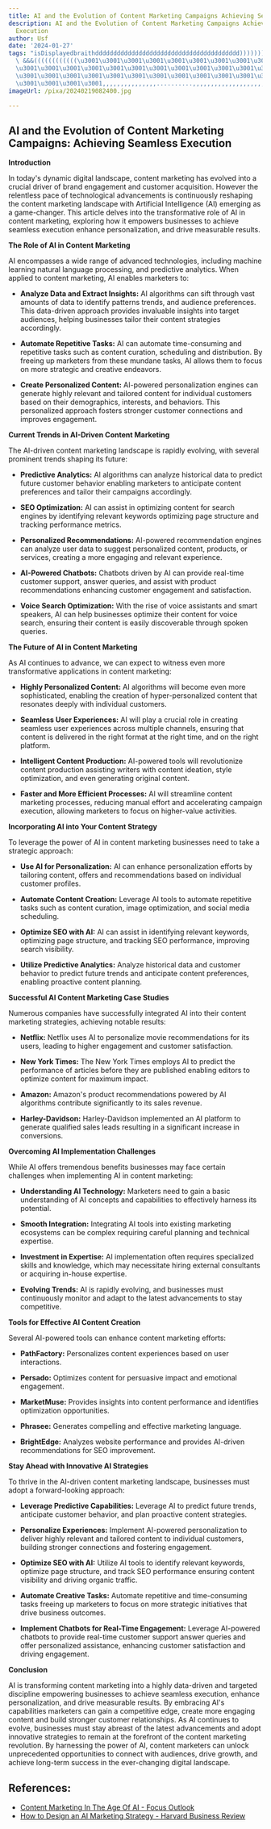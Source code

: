 ```yaml
---
title: AI and the Evolution of Content Marketing Campaigns Achieving Seamless Execution
description: AI and the Evolution of Content Marketing Campaigns Achieving Seamless
  Execution
author: Usf
date: '2024-01-27'
tags: "isDisplayedbraithdddddddddddddddddddddddddddddddddddddddd)))))))))((&&&&&&&&&&&&&&&&&&&&&&&&&\
  \ &&&((((((((((((\u3001\u3001\u3001\u3001\u3001\u3001\u3001\u3001\u3001\u3001\u3001\
  \u3001\u3001\u3001\u3001\u3001\u3001\u3001\u3001\u3001\u3001\u3001\u3001\u3001\u3001\
  \u3001\u3001\u3001\u3001\u3001\u3001\u3001\u3001\u3001\u3001\u3001\u3001\u3001\u3001\
  \u3001\u3001\u3001\u3001,,,,,,,,,,,,,,,..........,,,,,,,,,,,,,,,,,,,,,,,,,,,,,,,,,,,,,,,,.,,,,,,"
imageUrl: /pixa/20240219082400.jpg

---
```

## AI and the Evolution of Content Marketing Campaigns: Achieving Seamless Execution

**Introduction**

In today's dynamic digital landscape,  content marketing has evolved into a crucial driver of brand engagement  and customer acquisition. However the relentless pace of technological  advancements is  continuously reshaping the content marketing landscape with Artificial Intelligence (AI) emerging as  a game-changer. This article delves into the transformative role of AI in content marketing, exploring how  it  empowers businesses  to achieve seamless execution enhance  personalization, and drive measurable results.

**The Role of AI in  Content  Marketing**

AI encompasses a wide range of advanced technologies,  including machine learning natural language processing,  and predictive  analytics. When applied to content marketing, AI enables marketers to:

- **Analyze Data and Extract Insights:**  AI algorithms can sift through vast amounts of data to identify patterns trends, and  audience preferences. This data-driven approach provides invaluable insights  into target audiences,  helping businesses tailor their content strategies accordingly.

- **Automate Repetitive Tasks:** AI can automate time-consuming and repetitive tasks such as content curation, scheduling and distribution. By freeing  up marketers  from these mundane tasks, AI allows them to focus on more strategic and creative endeavors.

- **Create  Personalized Content:** AI-powered personalization engines can generate highly relevant and tailored content for  individual customers based  on their demographics, interests, and behaviors. This personalized approach fosters stronger customer connections and improves engagement.

**Current Trends  in AI-Driven Content Marketing**

The  AI-driven content marketing landscape  is rapidly evolving, with several prominent trends shaping its future:

- **Predictive Analytics:** AI  algorithms can analyze  historical data to predict future customer behavior enabling marketers to anticipate content preferences and tailor their campaigns accordingly.

- **SEO Optimization:** AI  can assist in optimizing content for search engines by identifying relevant keywords optimizing page structure and tracking performance metrics.

- **Personalized Recommendations:** AI-powered recommendation engines can analyze  user data to suggest personalized content, products, or services, creating a more engaging and relevant experience.

- **AI-Powered Chatbots:** Chatbots driven  by AI can provide real-time customer support, answer  queries, and assist with product recommendations enhancing customer engagement and satisfaction.

- **Voice Search Optimization:** With the rise of voice assistants and smart speakers, AI can help  businesses optimize their content for voice  search, ensuring their content is easily discoverable through spoken queries.

**The Future  of AI in Content Marketing**

As AI continues to advance, we can expect to witness even more  transformative applications in content marketing:

- **Highly Personalized Content:** AI algorithms  will become  even more  sophisticated, enabling the creation of hyper-personalized  content that resonates deeply with individual customers.

- **Seamless User Experiences:** AI will play a crucial role in creating seamless user experiences across multiple channels, ensuring that content is delivered in the right format at the right time, and on  the right platform.

- **Intelligent Content  Production:** AI-powered tools will revolutionize content production assisting writers with content ideation, style optimization, and even generating  original  content.

- **Faster and More Efficient Processes:** AI will streamline content marketing processes, reducing manual effort and accelerating  campaign execution,  allowing  marketers to focus on  higher-value activities.

**Incorporating AI into Your Content  Strategy**

To leverage the power of AI in content marketing businesses need to take a strategic approach:

- **Use AI for Personalization:** AI can enhance personalization efforts by tailoring content, offers and recommendations based on individual customer profiles.

- **Automate Content Creation:** Leverage AI tools to  automate repetitive tasks such as content curation, image optimization, and social media scheduling.

- **Optimize SEO with AI:** AI can assist in identifying relevant keywords, optimizing page structure, and tracking SEO performance,  improving search visibility.

- **Utilize  Predictive Analytics:** Analyze historical data and customer behavior to predict future trends and anticipate content preferences, enabling proactive content planning.

**Successful AI  Content Marketing Case Studies**

Numerous companies have successfully integrated AI into their content marketing strategies, achieving notable results:

- **Netflix:** Netflix uses AI  to personalize movie recommendations for  its users, leading  to higher engagement and customer satisfaction.

- **New York Times:** The New York Times  employs AI to predict the performance of  articles before they are published enabling editors to optimize content for maximum impact.

- **Amazon:** Amazon's product recommendations powered by  AI algorithms contribute significantly to its sales revenue.

- **Harley-Davidson:** Harley-Davidson implemented  an AI platform to generate  qualified sales leads resulting in a significant increase in conversions.

**Overcoming AI Implementation  Challenges**

While AI offers tremendous benefits businesses may face certain challenges when implementing AI in content marketing:

- **Understanding AI  Technology:** Marketers need to gain a basic understanding of AI concepts and capabilities to effectively harness its potential.

- **Smooth Integration:** Integrating AI tools into existing marketing ecosystems can be complex requiring careful  planning and technical expertise.

- **Investment in Expertise:** AI implementation often requires specialized skills  and knowledge, which may necessitate hiring external consultants or  acquiring in-house expertise.

- **Evolving Trends:** AI is  rapidly evolving, and businesses must continuously monitor  and adapt to the latest advancements to stay competitive.

**Tools for Effective AI Content Creation**

Several AI-powered tools can enhance content marketing  efforts:

- **PathFactory:** Personalizes content experiences based on user interactions.

- **Persado:** Optimizes content for persuasive impact and emotional engagement.

- **MarketMuse:**  Provides insights into content  performance  and identifies optimization opportunities.

- **Phrasee:** Generates compelling and effective marketing language.

- **BrightEdge:** Analyzes website  performance and provides AI-driven recommendations for SEO improvement.

**Stay Ahead with Innovative AI Strategies**

To thrive in the  AI-driven content marketing landscape, businesses  must  adopt a forward-looking approach:

- **Leverage Predictive Capabilities:** Leverage AI to  predict  future trends, anticipate customer behavior, and plan proactive content  strategies.

- **Personalize Experiences:** Implement AI-powered personalization to deliver highly  relevant and tailored content to individual customers, building stronger connections and fostering  engagement.

- **Optimize  SEO with AI:** Utilize AI tools to identify relevant  keywords,  optimize page structure,  and track SEO performance ensuring content visibility and driving organic  traffic.

- **Automate Creative Tasks:** Automate repetitive and time-consuming tasks freeing up marketers to  focus on more strategic initiatives that drive business  outcomes.

-  **Implement Chatbots for Real-Time Engagement:** Leverage AI-powered chatbots to provide real-time customer support answer queries and offer personalized assistance, enhancing customer satisfaction and driving  engagement.

**Conclusion**

AI is  transforming  content marketing into a highly  data-driven and targeted discipline empowering  businesses to achieve seamless  execution, enhance personalization, and drive measurable results. By embracing AI's capabilities marketers can gain  a competitive edge, create  more engaging content and build stronger customer relationships. As AI continues  to evolve, businesses must stay  abreast of the latest advancements and adopt innovative strategies to remain at  the forefront  of the content marketing revolution. By  harnessing  the power of AI, content  marketers can unlock unprecedented opportunities to connect with audiences, drive growth, and achieve long-term success in the ever-changing digital  landscape.

## References:
- [Content Marketing In The Age Of AI - Focus Outlook](https://www.focusoutlook.com/content-marketing-in-the-age-of-ai/)
- [How to Design an AI Marketing Strategy - Harvard Business Review](https://hbr.org/2021/07/how-to-design-an-ai-marketing-strategy)
